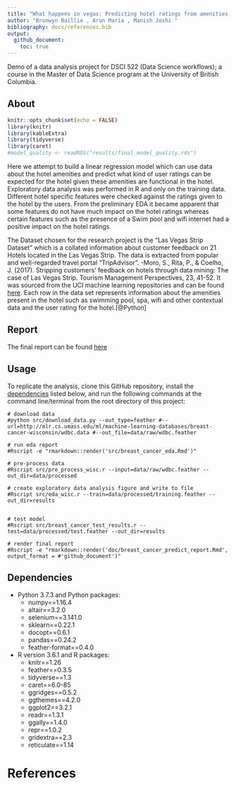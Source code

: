 ```yaml
---
title: "What happens in vegas: Predicting hotel ratings from amenities provided"
author: "Bronwyn Baillie , Arun Maria , Manish Joshi "
bibliography: docs/references.bib
output:
  github_document:
    toc: true
---
```


Demo of a data analysis project for DSCI 522 (Data Science workflows); a course in the Master of Data Science program at the University of British Columbia.

## About
```r
knitr::opts_chunk$set(echo = FALSE)
library(knitr)
library(kableExtra)
library(tidyverse)
library(caret)
#model_quality <- readRDS("results/final_model_quality.rds")
```



Here we attempt to build a linear regression model which can use data about the hotel amenities and predict what kind of user ratings can be expected for the hotel given these amenities are functional in the hotel.  Exploratory data analysis was performed in R and only on the training data. Different hotel specific features were checked against the ratings given to the hotel by the users. From the preliminary EDA it became apparent that some features do not have much impact on the hotel ratings whereas certain features such as the presence of a Swim pool and wifi internet had a positive impact on the hotel ratings.


The Dataset chosen for the research project is the “Las Vegas Strip Dataset” which is a collated information about customer feedback on 21 Hotels located in the Las Vegas Strip. The data is extracted from popular and well-regarded travel portal “TripAdvisor”. -Moro, S., Rita, P., & Coelho, J. (2017). Stripping customers' feedback on hotels through data mining: The case of Las Vegas Strip. Tourism Management Perspectives, 23, 41-52. It was sourced from the UCI machine learning repositories and can be found [here](https://archive.ics.uci.edu/ml/datasets/Las+Vegas+Strip). Each row in the data set represents information about the amenities present in the hotel such as swimming pool, spa, wifi and other contextual data and the user rating for the hotel.[@Python]


## Report
The final report can be found [here]()

## Usage

To replicate the analysis, clone this GitHub repository, install the [dependencies](#dependencies) listed below, and run the following commands at the command line/terminal from the root directory of this project:

```
# download data
#python src/download_data.py --out_type=feather #--url=http://mlr.cs.umass.edu/ml/machine-learning-databases/breast-cancer-wisconsin/wdbc.data #--out_file=data/raw/wdbc.feather

# run eda report
#Rscript -e "rmarkdown::render('src/breast_cancer_eda.Rmd')"

# pre-process data
#Rscript src/pre_process_wisc.r --input=data/raw/wdbc.feather --out_dir=data/processed

# create exploratory data analysis figure and write to file
#Rscript src/eda_wisc.r --train=data/processed/training.feather --out_dir=results


# test model
#Rscript src/breast_cancer_test_results.r --test=data/processed/test.feather --out_dir=results

# render final report
#Rscript -e "rmarkdown::render('doc/breast_cancer_predict_report.Rmd', output_format = #'github_document')"
```


## Dependencies
- Python 3.7.3 and Python packages:
  - numpy==1.16.4
  - altair==3.2.0
  - selenium==3.141.0
  - sklearn==0.22.1
  - docopt==0.6.1
  - pandas==0.24.2
  - feather-format==0.4.0
  
- R version 3.6.1 and R packages:
  - knitr==1.26
  - feather==0.3.5
  - tidyverse==1.3
  - caret==6.0-85
  - ggridges==0.5.2
  - ggthemes==4.2.0
  - ggplot2==3.2.1
  - readr==1.3.1
  - ggally==1.4.0
  - repr==1.0.2
  - gridextra==2.3
  - reticulate==1.14
  

# References
